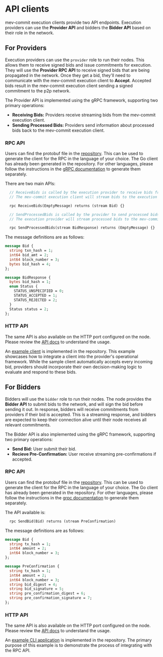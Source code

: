 # API clients

mev-commit execution clients provide two API endpoints. Execution providers can use the **Provider API** and bidders the **Bidder API** based on their role in the network.

## For Providers

Execution providers can use the `provider` role to run their nodes. This allows them to receive signed bids and issue commitments for execution. They will use the **Provider RPC API** to receive signed bids that are being propagated in the network. Once they get a bid, they'll need to communicate with the mev-commit execution client to **Accept**. Accepted bids result in the mev-commit execution client sending a signed commitment to the p2p network.

The Provider API is implemented using the gRPC framework, supporting two primary operations:

- **Receiving Bids:** Providers receive streaming bids from the mev-commit execution client.
- **Sending Processed Bids:** Providers send information about processed bids back to the mev-commit execution client.

### RPC API

Users can find the protobuf file in the [repository](https://github.com/primevprotocol/mev-commit/blob/main/rpc/providerapi/v1/providerapi.proto). This can be used to generate the client for the RPC in the language of your choice. The Go client has already been generated in the repository. For other languages, please follow the instructions in the [gRPC documentation](https://grpc.io/docs/languages/) to generate them separately.

There are two main APIs:
```proto
  // ReceiveBids is called by the execution provider to receive bids from the mev-commit execution client.
  // The mev-commit execution client will stream bids to the execution provider.

  rpc ReceiveBids(EmptyMessage) returns (stream Bid) {}

  // SendProcessedBids is called by the provider to send processed bids to the mev-commit execution client.
  // The execution provider will stream processed bids to the mev-commit execution client.

  rpc SendProcessedBids(stream BidResponse) returns (EmptyMessage) {}
```

The message definitions are as follows:
```proto
message Bid {
  string txn_hash = 1;
  int64 bid_amt = 2;
  int64 block_number = 3;
  bytes bid_hash = 4;
};

message BidResponse {
  bytes bid_hash = 1;
  enum Status {
    STATUS_UNSPECIFIED = 0;
    STATUS_ACCEPTED = 1;
    STATUS_REJECTED = 2;
  }
  Status status = 2;
};

```

### HTTP API

The same API is also available on the HTTP port configured on the node. Please review the [API docs](https://mev-commit-docs.s3.amazonaws.com/provider.html) to understand the usage.

An [example client](https://github.com/primevprotocol/mev-commit/tree/main/examples/provideremulator) is implemented in the repository. This example showcases how to integrate a client into the provider's operational framework. While the sample client automatically accepts every incoming bid, providers should incorporate their own decision-making logic to evaluate and respond to these bids.

## For Bidders

Bidders will use the `bidder` role to run their nodes. The node provides the **Bidder API** to submit bids to the network, and will sign the bid before sending it out. In response, bidders will receive commitments from providers if their bid is accepted. This is a streaming response, and bidders are expected to keep their connection alive until their node receives all relevant commitments.

The Bidder API is also implemented using the gRPC framework, supporting two primary operations:

- **Send Bid:** User submit their bid.
- **Recieve Pre-Confirmation:** User receive streaming pre-confirmations if accepted.

### RPC API

Users can find the protobuf file in the [repository](https://github.com/primevprotocol/mev-commit/blob/main/rpc/userapi/v1/userapi.proto). This can be used to generate the client for the RPC in the language of your choice. The Go client has already been generated in the repository. For other languages, please follow the instructions in the [grpc documentation](https://grpc.io/docs/languages/) to generate them separately.

The API available is:
```proto
  rpc SendBid(Bid) returns (stream PreConfirmation)
```

The message definitions are as follows:
```proto
message Bid {
  string tx_hash = 1;
  int64 amount = 2;
  int64 block_number = 3;
};

message PreConfirmation {
  string tx_hash = 1;
  int64 amount = 2;
  int64 block_number = 3;
  string bid_digest = 4;
  string bid_signature = 5;
  string pre_confirmation_digest = 6;
  string pre_confirmation_signature = 7;
};
```

### HTTP API

The same API is also available on the HTTP port configured on the node. Please review the [API docs](https://mev-commit-docs.s3.amazonaws.com/user.html) to understand the usage.

An [example CLI application](https://github.com/primevprotocol/mev-commit/tree/main/examples/usercli) is implemented in the repository. The primary purpose of this example is to demonstrate the process of integrating with the RPC API.

